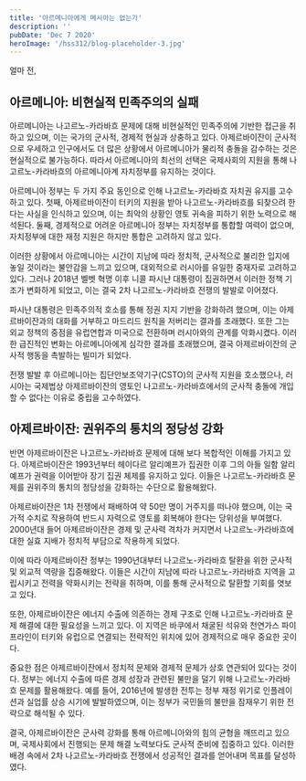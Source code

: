 ```yaml
---
title: '아르메니아에게 메시아는 없는가'
description: ''
pubDate: 'Dec 7 2020'
heroImage: '/hss312/blog-placeholder-3.jpg'
---
```


얼마 전,

##  아르메니아: 비현실적 민족주의의 실패

아르메니아는 나고르노-카라바흐 문제에 대해 비현실적인 민족주의에 기반한 접근을 취하고 있으며, 이는 국가의 군사적, 경제적 현실과 상충하고 있다. 
아제르바이잔이 군사적으로 우세하고 인구에서도 더 많은 상황에서 아르메니아가 물리적 충돌을 감수하는 것은 현실적으로 불가능하다. 
따라서 아르메니아의 최선의 선택은 국제사회의 지원을 통해 나고르노-카라바흐의 아르메니아계 자치정부를 유지하는 것이다. 

아르메니아 정부는 두 가지 주요 동인으로 인해 나고르노-카라바흐 자치권 유지를 고수하고 있다. 
첫째, 아제르바이잔이 터키의 지원을 받아 나고르노-카라바흐를 되찾으려 한다는 사실을 인식하고 있으며, 이는 최악의 상황인 영토 귀속을 피하기 위한 노력으로 해석된다.
둘째, 경제적으로 어려운 아르메니아 정부는 자치정부를 통합할 여력이 없으며, 자치정부에 대한 재정 지원은 하지만 통합은 고려하지 않고 있다. 

이러한 상황에서 아르메니아는 시간이 지남에 따라 정치적, 군사적으로 불리한 입지에 놓일 것이라는 불안감을 느끼고 있으며, 대외적으로 러시아를 유일한 중재자로 고려하고 있다. 
그러나 2018년 벨벳 혁명 이후 니콜 파시냔 대통령이 집권하면서 이러한 정책 기조가 변화하게 되었고, 이는 결국 2차 나고르노-카라바흐 전쟁의 발발로 이어졌다. 

파시냔 대통령은 민족주의적 호소를 통해 정권 지지 기반을 강화하려 했으며, 이는 아제르바이잔과의 대화를 거부하고 마드리드 원칙을 저버리는 결과를 초래했다.
또한 그는 외교 정책의 중점을 유럽연합과 미국으로 전환하며 러시아와의 관계를 악화시켰다. 
이러한 급진적인 변화는 아르메니아에게 심각한 결과를 초래했으며, 결국 아제르바이잔의 군사적 행동을 촉발하는 빌미가 되었다.

전쟁 발발 후 아르메니아는 집단안보조약기구(CSTO)의 군사적 지원을 호소했으나, 러시아는 국제법상 아제르바이잔의 영토인 나고르노-카라바흐에서의 군사적 충돌에 개입할 수 없다는 이유로 중립을 고수하였다.

## 아제르바이잔: 권위주의 통치의 정당성 강화
반면 아제르바이잔은 나고르노-카라바흐 문제에 대해 보다 복합적인 이해를 가지고 있다.
아제르바이잔은 1993년부터 헤이다르 알리예프가 집권한 이후 그의 아들 일함 알리예프가 권력을 이어받아 장기 집권 체제를 유지하고 있다. 
이들은 나고르노-카라바흐 문제를 권위주의 통치의 정당성을 강화하는 수단으로 활용해왔다. 

아제르바이잔은 1차 전쟁에서 패배하여 약 50만 명이 거주지를 떠나야 했으며, 이는 국가적 수치로 작용하여 반드시 자력으로 영토를 회복해야 한다는 당위성을 부여했다. 
2000년대 들어 아제르바이잔은 경제 및 군사력 격차가 커지면서 나고르노-카라바흐에 대한 실효 지배가 정치적 부담으로 작용하게 되었다. 

이에 따라 아제르바이잔 정부는 1990년대부터 나고르노-카라바흐 탈환을 위한 군사적 및 외교적 역량을 집중해왔다. 
이들은 시간이 지남에 따라 나고르노-카라바흐 지역을 고립시키고 전력을 약화시키는 전략을 취하며, 이를 통해 군사적으로 탈환할 기회를 엿보고 있다. 

또한, 아제르바이잔은 에너지 수출에 의존하는 경제 구조로 인해 나고르노-카라바흐 문제 해결에 대한 필요성을 느끼고 있다. 
이 지역은 바쿠에서 채굴된 석유와 천연가스 파이프라인이 터키와 유럽으로 연결되는 전략적인 위치에 있어 경제적으로 매우 중요한 곳이다. 

중요한 점은 아제르바이잔에서 정치적 문제와 경제적 문제가 상호 연관되어 있다는 것이다. 
정부는 에너지 수출에 따른 경제 성장과 관련된 불만을 덜기 위해 나고르노-카라바흐 문제를 활용해왔다.
예를 들어, 2016년에 발생한 전투는 정부 재정 위기로 인플레이션과 실업률 상승 시기에 발발하였으며, 이는 정부가 국민들의 불만을 잠재우기 위한 전략으로 해석될 수 있다. 

결국, 아제르바이잔은 군사력 강화를 통해 아르메니아와의 힘의 균형을 깨뜨리고 있으며, 국제사회에서 진행되는 문제 해결 노력보다도 군사적 준비에 집중하고 있다. 
이러한 배경 속에서 2차 나고르노-카라바흐 전쟁에서 성공적인 결과를 얻어내며 목표를 달성하였다.